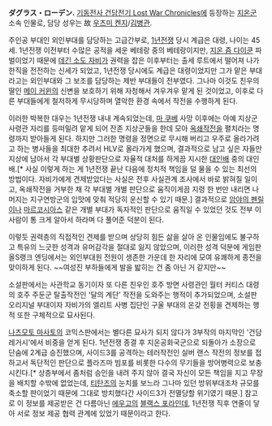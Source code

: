 '''ダグラス・ローデン.''' [[기동전사 건담전기 Lost War Chronicles]]에 등장하는 [[지온군]] 소속 인물로, 담당 성우는 故 [[우츠미 켄지]]/[[김병관]].

주인공 부대인 외인부대를 담당하는 고급간부로, [[1년전쟁]] 당시 계급은 대령, 나이는 45세. 1년전쟁 이전부터 수많은 공적을 세운 베테랑 중의 베테랑이지만, [[지온 즘 다이쿤]] 파벌이었기 때문에 [[데긴 소도 자비]]가 권력을 잡은 이후부터는 출세 루트에서 떨어져 나가 한직을 전전하는 신세가 되었고, 1년전쟁 당시에도 계급은 대령이었지만 그가 맡은 부대라고는 외인부대와 그 보조를 담당하는 제반 부대들이 전부였다. 그나마 이것도 친우의 딸인 [[메이 커윈]]의 신변을 보호하기 위해 자청해서 겨우겨우 맡게 된 것이었고, 이후로 다른 부대들에게 철저하게 무시당하며 열악한 환경 속에서 작전을 수행하게 된다.

이러한 박복한 대우는 1년전쟁 내내 계속되었는데, [[마 쿠베]] 사망 이후에는 아예 지상군 사령관 자리를 등떠밀려 맡게 되어 잔존 지상군들을 한데 모아 [[옥쇄]]작전을 펼치라는 명령까지 받아들게 된다. 하지만 그러한 명령을 정면으로 무시해 버리고 우주로 올라가려고 하는 병사들을 최대한 추려서 HLV로 올라가게 했으며, 결과적으로 남고 싶은 자들만 지상에 남아서 각 부대별 상황판단으로 자율적 대처를 하게끔 지시한 [[대인배]] 중의 대인배.[* 사실 이렇게 하는 게 1년전쟁 끝난 다음에 정치적 책임을 덜 물을 수 있는 최선의 방법이다. 자비가에게 견제받았다는 사실은 전후 사실관계 조사에서 바로 밝혀질 일이고, 옥쇄작전을 거부한 채 각 부대별 개별 판단으로 움직이게끔 지령 한 번만 내리면 나머지는 지구연방군의 입맛에 맞춰 적당히 운신할 수 있기 때문.] 결과적으로 [[암야의 펜릴]]이나 [[마르코시아스]] 같은 개별 부대가 독자적인 판단으로 움직일 수 있었던 것도 전부 이 사람이 통 크게 알아서 하라며 다 풀어준 덕분이 된다.

이렇듯 권력층의 직접적인 견제를 받으며 상당히 힘든 삶을 살아 온 인물임에도 불구하고 특유의 느긋한 성격과 유머감각을 절대로 잃지 않았으며, 이러한 성격 덕분에 게임판 올S랭크 엔딩에서는 외인부대원 전원이 생존한 가운데 한 자리에 모여 유쾌하게 종전을 맞이하게 된다. ~~여성진 부하들에게 발을 밟히는 건 좀 아닌 거 같지만~~

소설판에서는 사관학교 동기이자 또 다른 친우인 호주 방면 사령관인 월터 커티스 대령의 호주 주둔군 탈출작전인 '달의 계단' 작전을 도와주는 행적이 추가되었으며, 소설판 오리지널 부대이자 자비가의 엘리트 사병 집단인 구울 부대의 온갖 전횡을 견제하는 행적 또한 구체적으로 묘사된다.

[[나츠모토 마사토]]의 코믹스판에서는 별다른 묘사가 되지 않다가 3부작의 마지막인 '건담 레거시'에서 비중을 얻게 된다. 1년전쟁 종결 후 지온공화국군으로 되돌아가 소장으로 단숨에 2계급 승진했으며, 사이드3를 공격하는 테러작전인 실버 랜스 작전의 정보를 접하고서 독단적인 판단으로 플라즈마 빔포를 비롯한 다수의 무기들을 방어병력으로 보충시킨다.[* 상층부에서 좀처럼 승인을 내려 주지 않아 결국 자신이 모든 책임을 지고 무장을 배치할 수밖에 없었는데, [[티탄즈]]의 눈치를 보느라 그나마 있던 방위부대조차 규모를 축소할 판이었기 때문에 그대로 방치했다간 사이드3가 전멸당할 위기였기 때문.] 참고로 이 정보를 제공받은 건 다름아닌 [[에우고]]의 [[블랙스 포라]]인데, 1년전쟁 직후 연줄이 닿아 서로 정보 제공 협력 관계에 있었기 때문이라고 한다.

